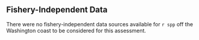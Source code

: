 ## Fishery-Independent Data

There were no fishery-independent data sources available for `r spp` off the Washington coast to be considered for this assessment.